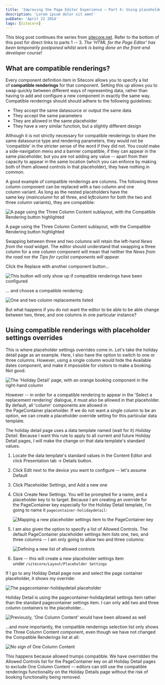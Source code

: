 ```yaml
---
title: 'Improving the Page Editor Experience – Part 4: Using placeholder settings overrides to change availability of compatible renderings'
description: 'Lorem ipsum dolor sit amet'
pubDate: 'April 22 2014'
tags: [Sitecore]
---
```


This blog post continues the series from [sitecore.net](https://www.sitecore.net/Community/Technical-Blogs/Martina-Welander-Sitecore-Blog.aspx). Refer to the bottom of this post for direct links to parts 1 -- 3. *The 'HTML for the Page Editor' has been temporarily postponed whilst work is being done on the front-end developer course!*

## What are compatible renderings?

Every component definition item in Sitecore allows you to specify a list of **compatible renderings** for that component. Setting this up allows you to swap quickly between different ways of representing data, rather than having to add and configure a new component in exactly the same way. Compatible renderings should should adhere to the following guidelines:

-   They accept the same datasource or output the same data
-   They accept the same parameters
-   They are allowed in the same placeholder
-   They have a very similar function, but a slightly different design

Although it is not strictly necessary for compatible renderings to share the same datasource type and rendering parameters, they would not be 'compatible' in the stricter sense of the word if they did not. You *could* make a side-navigation menu and a banner compatible, if they can appear in the same placeholder, but you are not adding any value -- apart from their capacity to appear in the same location (which you can enforce by making both of them allowed controls in that placeholder), they have nothing in common.

A good example of compatible renderings are columns. The following three column component can be replaced with a two column and one column variant. As long as the nested placeholders have the same key (*maincolumn* for all three, and *leftcolumn* for both the two and three column variants), they are compatible:

![A page using the Three Column Content sublayout, with the Compatible Rendering button highlighted](./images/2014/pe-1.png)

A page using the Three Column Content sublayout, with the Compatible Rendering button highlighted

Swapping between three and two columns will retain the left-hand *News from the road* widget. The editor should understand that swapping a three column for a one column component will mean that neither the *News from the road nor the *Tips for cyclist components will appear.**

Click the Replace with another component button...

![This button will only show up if compatible renderings have been configured](./images/2014/pe-v.png)

... and choose a compatible rendering:

![One and two column replacements listed](./images/2014/pe-2.png)

But what happens if you do not want the editor to be able to be able change between two, three, and one columns in one particular instance?

## Using compatible renderings with placeholder settings overrides

This is where placeholder settings overrides come in. Let's take the holiday detail page as an example. Here, I also have the option to switch to one or three columns. However, using a single column would hide the Available dates component, and make it impossible for visitors to make a booking. Not good.

![The 'Holiday Detail' page, with an orange booking component in the right-hand column](./images/2014/pe-3.png)

However -- in order for a compatible rendering to appear in the 'Select a replacement rendering' dialogue, it must also be allowed in that placeholder. By default, all 'column' components are allowed in the PageContainer placeholder. If we do not want a single column to be an option, we can create a placeholder override setting for this particular data template.

The holiday detail page uses a data template named (wait for it) *Holiday Detail*. Because I want this rule to apply to all current and future Holiday Detail pages, I will make the change on that data template's standard values.

1.  Locate the data template's standard values in the Content Editor and click Presentation tab → Details button.
2.  Click Edit next to the device you want to configure -- let's assume Default
3.  Click Placeholder Settings, and Add a new one
4.  Click Create New Settings. You will be prompted for a name, and a placeholder key to to target. Because I am creating an override for the PageContainer key especially for the Holiday Detail template, I'm going to name it `pagecontainer-holidaydetail`:

    ![Mapping a new placeholder settings item to the PageContainer key](./images/2014/pe-4.png)

5.  I am also given the option to specify a list of Allowed Controls. The default PageContainer placeholder settings item lists one, two, and three columns -- I am only going to allow two and three columns:

    ![ Defining a new list of allowed controls](./images/2014/pe-5.png)

6.  Save -- this will create a new placeholder settings item under `/sitecore/Layout/Placeholder Settings`

If I go to any Holiday Detail page now and select the page container placeholder, it shows my override:

![The pagecontainer-holidaydetail placeholder](./images/2014/pe-6.png)

Holiday Detail is using the pagecontainer-holidaydetail settings item rather than the standard pagecontainer settings item. I can only add two and three column containers to the placeholder...

![Previously, 'One Column Content' would have been allowed as well
](./images/2014/pe-7.png)

...and more importantly, the compatible renderings selection list only shows the Three Column Content component, even though we have not changed the Compatible Renderings list at all:

![No sign of One Column Content](./images/2014/pe-8.png)

This happens because allowed trumps compatible. We have overridden the Allowed Controls list for the PageContainer key on all Holiday Detail pages to exclude One Column Content -- editors can still use the compatible renderings functionality on the Holiday Details page without the risk of booking functionality being removed.